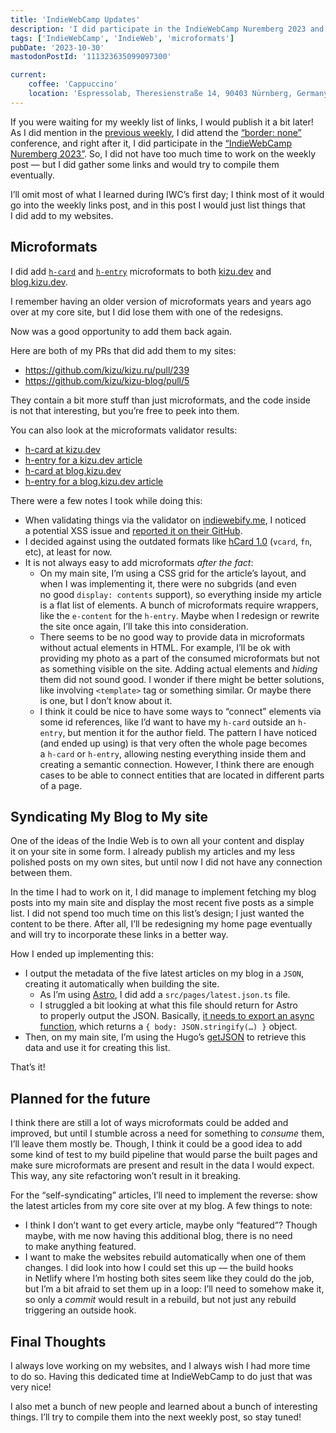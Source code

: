 ```yaml
---
title: 'IndieWebCamp Updates'
description: 'I did participate in the IndieWebCamp Nuremberg 2023 and made a few updates to my main site and my less polished blog.'
tags: ['IndieWebCamp', 'IndieWeb', 'microformats']
pubDate: '2023-10-30'
mastodonPostId: '111323635099097300'

current:
	coffee: 'Cappuccino'
	location: 'Espressolab, Theresienstraße 14, 90403 Nürnberg, Germany'
---
```



If you were waiting for my weekly list of links, I would publish it a bit later! As I did mention in the [previous weekly](/weekly-bookmarks-002/), I did attend the [“border: none”](https://border-none.net/2023/) conference, and right after it, I did participate in the [“IndieWebCamp Nuremberg 2023”](https://indieweb.org/2023/Nuremberg). So, I did not have too much time to work on the weekly post — but I did gather some links and would try to compile them eventually.

I’ll omit most of what I learned during IWC’s first day; I think most of it would go into the weekly links post, and in this post I would just list things that I did add to my websites.

## Microformats

I did add [`h-card`](https://microformats.org/wiki/h-card) and [`h-entry`](https://microformats.org/wiki/h-entry) microformats to both [kizu.dev](https://kizu.dev) and [blog.kizu.dev](https://blog.kizu.dev).

I remember having an older version of microformats years and years ago over at my core site, but I did lose them with one of the redesigns.

Now was a good opportunity to add them back again.

Here are both of my PRs that did add them to my sites:

- https://github.com/kizu/kizu.ru/pull/239
- https://github.com/kizu/kizu-blog/pull/5

They contain a bit more stuff than just microformats, and the code inside is not that interesting, but you’re free to peek into them.

You can also look at the microformats validator results:

- [h-card at kizu.dev](https://indiewebify.me/validate-h-card/?url=https%3A%2F%2Fkizu.dev%2F)
- [h-entry for a kizu.dev article](https://indiewebify.me/validate-h-entry/?url=https%3A%2F%2Fkizu.dev%2Fscroll-driven-state-transfer%2F)
- [h-card at blog.kizu.dev](https://indiewebify.me/validate-h-card/?url=https%3A%2F%2Fblog.kizu.dev%2F)
- [h-entry for a blog.kizu.dev article](https://indiewebify.me/validate-h-entry/?url=https%3A%2F%2Fblog.kizu.dev%2Fweekly-bookmarks-001%2F)

There were a few notes I took while doing this:

- When validating things via the validator on [indiewebify.me](https://indiewebify.me), I noticed a potential XSS issue and [reported it on their GitHub](https://github.com/indieweb/indiewebify-me/issues/115).
- I decided against using the outdated formats like [hCard 1.0](https://microformats.org/wiki/hcard) (`vcard`, `fn`, etc), at least for now.
- It is not always easy to add microformats _after the fact_:
    - On my main site, I’m using a CSS grid for the article’s layout, and when I was implementing it, there were no subgrids (and even no good `display: contents` support), so everything inside my article is a flat list of elements. A bunch of microformats require wrappers, like the `e-content` for the `h-entry`. Maybe when I redesign or rewrite the site once again, I’ll take this into consideration.
    - There seems to be no good way to provide data in microformats without actual elements in HTML. For example, I’ll be ok with providing my photo as a part of the consumed microformats but not as something visible on the site. Adding actual elements and _hiding_ them did not sound good. I wonder if there might be better solutions, like involving `<template>` tag or something similar. Or maybe there is one, but I don’t know about it.
    - I think it could be nice to have some ways to “connect” elements via some id references, like I’d want to have my `h-card` outside an `h-entry`, but mention it for the author field. The pattern I have noticed (and ended up using) is that very often the whole page becomes a `h-card` or `h-entry`, allowing nesting everything inside them and creating a semantic connection. However, I think there are enough cases to be able to connect entities that are located in different parts of a page.

## Syndicating My Blog to My site

One of the ideas of the Indie Web is to own all your content and display it on your site in some form. I already publish my articles and my less polished posts on my own sites, but until now I did not have any connection between them.

In the time I had to work on it, I did manage to implement fetching my blog posts into my main site and display the most recent five posts as a simple list. I did not spend too much time on this list’s design; I just wanted the content to be there. After all, I’ll be redesigning my home page eventually and will try to incorporate these links in a better way.

How I ended up implementing this:

- I output the metadata of the five latest articles on my blog in a `JSON`, creating it automatically when building the site.
	- As I’m using [Astro](https://astro.build/), I did add a `src/pages/latest.json.ts` file.
	- I struggled a bit looking at what this file should return for Astro to properly output the JSON. Basically, [it needs to export an async function](https://github.com/kizu/kizu-blog/commit/68c0c04f7ad75b4e344b0305e5ffbf53e610d965#diff-c751fd7139a0c3f7f968a9e557436bfa25257eab0db0708fe62cd38acb52a9df), which returns a `{ body: JSON.stringify(…) }` object.
- Then, on my main site, I’m using the Hugo’s [getJSON](https://gohugo.io/functions/data/getjson/) to retrieve this data and use it for creating this list.

That’s it!

## Planned for the future

I think there are still a lot of ways microformats could be added and improved, but until I stumble across a need for something to _consume_ them, I’ll leave them mostly be. Though, I think it could be a good idea to add some kind of test to my build pipeline that would parse the built pages and make sure microformats are present and result in the data I would expect. This way, any site refactoring won’t result in it breaking.

For the “self-syndicating” articles, I’ll need to implement the reverse: show the latest articles from my core site over at my blog. A few things to note:

- I think I don’t want to get every article, maybe only “featured”? Though maybe, with me now having this additional blog, there is no need to make anything featured.
- I want to make the websites rebuild automatically when one of them changes. I did look into how I could set this up — the build hooks in Netlify where I’m hosting both sites seem like they could do the job, but I’m a bit afraid to set them up in a loop: I’ll need to somehow make it, so only a _commit_ would result in a rebuild, but not just any rebuild triggering an outside hook.

## Final Thoughts

I always love working on my websites, and I always wish I had more time to do so. Having this dedicated time at IndieWebCamp to do just that was very nice!

I also met a bunch of new people and learned about a bunch of interesting things. I’ll try to compile them into the next weekly post, so stay tuned!
